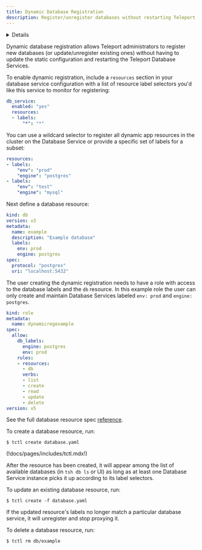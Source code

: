 ```yaml
---
title: Dynamic Database Registration
description: Register/unregister databases without restarting Teleport.
---
```


<Details
  title="Version warning"
  opened={true}
  scope={["oss", "enterprise"]}
  scopeOnly={true}
  min="8.0"
>
  Dynamic database registration is available starting from Teleport `8.0`.
</Details>

Dynamic database registration allows Teleport administrators to register new
databases (or update/unregister existing ones) without having to update the
static configuration and restarting the Teleport Database Services.

To enable dynamic registration, include a `resources` section in your database
service configuration with a list of resource label selectors you'd like this
service to monitor for registering:

```yaml
db_service:
  enabled: "yes"
  resources:
  - labels:
      "*": "*"
```

You can use a wildcard selector to register all dynamic app resources in the cluster
on the Database Service or provide a specific set of labels for a subset:

```yaml
resources:
- labels:
    "env": "prod"
    "engine": "postgres"
- labels:
    "env": "test"
    "engine": "mysql"
```

Next define a database resource:

```yaml
kind: db
version: v3
metadata:
  name: example
  description: "Example database"
  labels:
    env: prod
    engine: postgres
spec:
  protocol: "postgres"
  uri: "localhost:5432"
```


The user creating the dynamic registration needs to have a role with access to the 
database labels and the `db` resource.  In this example role the user can only
create and maintain Database Services labeled `env: prod` and `engine: postgres`.
```yaml
kind: role
metadata:
  name: dynamicregexample
spec:
  allow:
    db_labels:
      engine: postgres
      env: prod
    rules:
    - resources:
      - db
      verbs:
      - list
      - create
      - read
      - update
      - delete
version: v5
```

See the full database resource spec [reference](../reference/configuration.mdx#database-resource).

To create a database resource, run:

```code
$ tctl create database.yaml
```

(!docs/pages/includes/tctl.mdx!)

After the resource has been created, it will appear among the list of available
databases (in `tsh db ls` or UI) as long as at least one Database Service
instance picks it up according to its label selectors.

To update an existing database resource, run:

```code
$ tctl create -f database.yaml
```

If the updated resource's labels no longer match a particular database service, it
will unregister and stop proxying it.

To delete a database resource, run:

```code
$ tctl rm db/example
```
